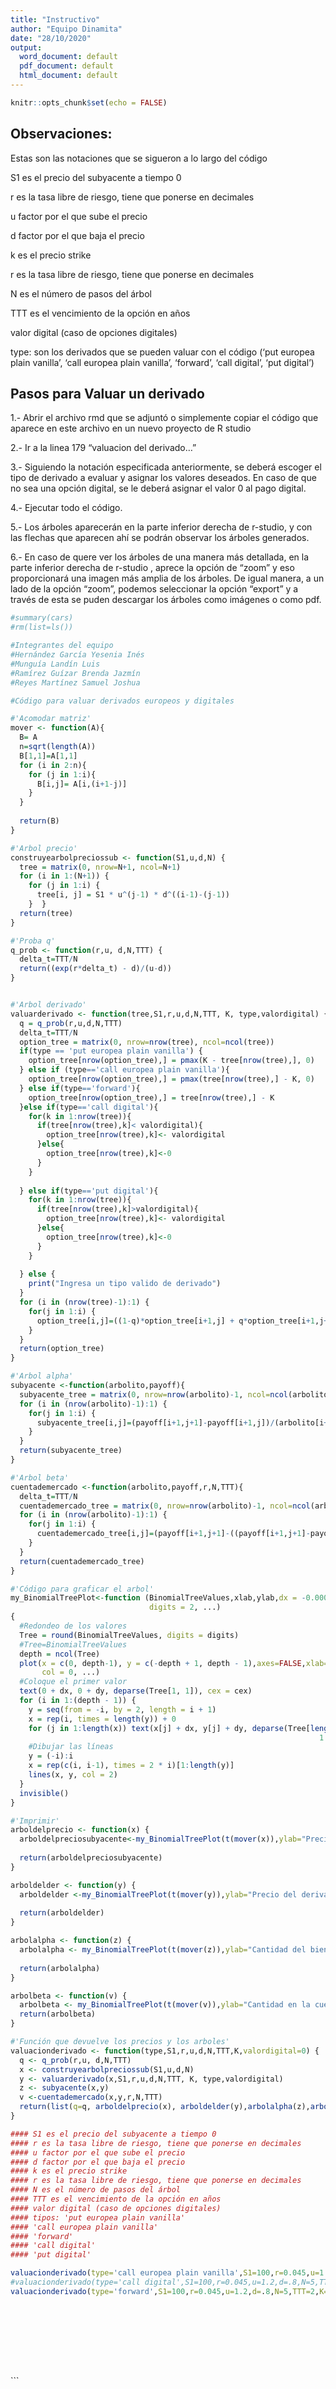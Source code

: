 ---
title: "Instructivo"
author: "Equipo Dinamita"
date: "28/10/2020"
output:
  word_document: default
  pdf_document: default
  html_document: default
---





```{r setup, include=FALSE}
knitr::opts_chunk$set(echo = FALSE)
```


## Observaciones:
Estas son las notaciones que se sigueron a lo largo del código

S1 es el precio del subyacente a tiempo 0

r es la tasa libre de riesgo, tiene que ponerse en decimales

u factor por el que sube el precio

d factor por el que baja el precio

k es el precio strike

r es la tasa libre de riesgo, tiene que ponerse en decimales

N es el número de pasos del árbol

TTT es el vencimiento de la opción en años

valor digital (caso de opciones digitales)

type: son los derivados que se pueden valuar con el código ('put europea plain vanilla', 'call europea plain vanilla', 'forward', 'call digital', 'put digital')

## Pasos para Valuar un derivado

1.- Abrir el archivo rmd que se adjuntó o simplemente copiar el código que aparece en este archivo en un nuevo proyecto de R studio 

2.- Ir a la linea 179 "valuacion del derivado..."

3.- Siguiendo la notación especificada anteriormente, se deberá escoger el tipo de derivado a evaluar y asignar los valores deseados. En caso de que no sea una opción digital, se le deberá asignar el valor 0 al pago digital.

4.- Ejecutar todo el código.

5.- Los árboles aparecerán en la parte inferior derecha de r-studio, y con las flechas que aparecen ahí se podrán observar los árboles generados.

6.- En caso de quere ver los árboles de una manera más detallada, en la parte inferior derecha de r-studio , aprece la opción de "zoom" y eso proporcionará una imagen más amplia de los árboles. De igual manera, a un lado de la opción "zoom", podemos seleccionar la opción "export" y a través de esta se puden descargar los árboles como imágenes o como pdf.

```{r cars}
#summary(cars)
#rm(list=ls())

#Integrantes del equipo
#Hernández García Yesenia Inés
#Munguía Landín Luis
#Ramírez Guízar Brenda Jazmín
#Reyes Martínez Samuel Joshua

#Código para valuar derivados europeos y digitales

#'Acomodar matriz'
mover <- function(A){
  B= A
  n=sqrt(length(A))
  B[1,1]=A[1,1]
  for (i in 2:n){
    for (j in 1:i){
      B[i,j]= A[i,(i+1-j)]
    } 
  }
  
  return(B)
}

#'Arbol precio'
construyearbolpreciossub <- function(S1,u,d,N) {
  tree = matrix(0, nrow=N+1, ncol=N+1)
  for (i in 1:(N+1)) {
    for (j in 1:i) {
      tree[i, j] = S1 * u^(j-1) * d^((i-1)-(j-1))
    }  }
  return(tree)
}

#'Proba q'
q_prob <- function(r,u, d,N,TTT) {
  delta_t=TTT/N
  return((exp(r*delta_t) - d)/(u-d))
}


#'Arbol derivado'
valuarderivado <- function(tree,S1,r,u,d,N,TTT, K, type,valordigital) {
  q = q_prob(r,u,d,N,TTT)
  delta_t=TTT/N 
  option_tree = matrix(0, nrow=nrow(tree), ncol=ncol(tree))
  if(type == 'put europea plain vanilla') {
    option_tree[nrow(option_tree),] = pmax(K - tree[nrow(tree),], 0)
  } else if (type=='call europea plain vanilla'){
    option_tree[nrow(option_tree),] = pmax(tree[nrow(tree),] - K, 0)
  } else if(type=='forward'){
    option_tree[nrow(option_tree),] = tree[nrow(tree),] - K
  }else if(type=='call digital'){
    for(k in 1:nrow(tree)){
      if(tree[nrow(tree),k]< valordigital){
        option_tree[nrow(tree),k]<- valordigital
      }else{
        option_tree[nrow(tree),k]<-0
      }
    }
    
  } else if(type=='put digital'){
    for(k in 1:nrow(tree)){
      if(tree[nrow(tree),k]>valordigital){
        option_tree[nrow(tree),k]<- valordigital
      }else{
        option_tree[nrow(tree),k]<-0
      }
    } 
    
  } else { 
    print("Ingresa un tipo valido de derivado")
  }
  for (i in (nrow(tree)-1):1) {
    for(j in 1:i) {
      option_tree[i,j]=((1-q)*option_tree[i+1,j] + q*option_tree[i+1,j+1])/exp(r*delta_t)
    }
  }
  return(option_tree)
}

#'Arbol alpha'
subyacente <-function(arbolito,payoff){
  subyacente_tree = matrix(0, nrow=nrow(arbolito)-1, ncol=ncol(arbolito)-1) 
  for (i in (nrow(arbolito)-1):1) {
    for(j in 1:i) {
      subyacente_tree[i,j]=(payoff[i+1,j+1]-payoff[i+1,j])/(arbolito[i+1,j+1]-arbolito[i+1,j])
    }
  }
  return(subyacente_tree)
}

#'Arbol beta'
cuentademercado <-function(arbolito,payoff,r,N,TTT){
  delta_t=TTT/N
  cuentademercado_tree = matrix(0, nrow=nrow(arbolito)-1, ncol=ncol(arbolito)-1) 
  for (i in (nrow(arbolito)-1):1) {
    for(j in 1:i) {
      cuentademercado_tree[i,j]=(payoff[i+1,j+1]-((payoff[i+1,j+1]-payoff[i+1,j])/(arbolito[i+1,j+1]-arbolito[i+1,j]))*arbolito[i+1,j+1])/exp(r*delta_t)
    }
  }
  return(cuentademercado_tree)
}

#'Código para graficar el arbol'
my_BinomialTreePlot<-function (BinomialTreeValues,xlab,ylab,dx = -0.00025, dy = 0.004, cex = 1, 
                               digits = 2, ...) 
{
  #Redondeo de los valores
  Tree = round(BinomialTreeValues, digits = digits)
  #Tree=BinomialTreeValues
  depth = ncol(Tree)
  plot(x = c(0, depth-1), y = c(-depth + 1, depth - 1),axes=FALSE,xlab=xlab,ylab=ylab,type = "n", 
       col = 0, ...)
  #Coloque el primer valor
  text(0 + dx, 0 + dy, deparse(Tree[1, 1]), cex = cex)
  for (i in 1:(depth - 1)) {
    y = seq(from = -i, by = 2, length = i + 1)
    x = rep(i, times = length(y)) + 0
    for (j in 1:length(x)) text(x[j] + dx, y[j] + dy, deparse(Tree[length(x) + 
                                                                     1 - j, i + 1]), cex = cex)
    #Dibujar las líneas
    y = (-i):i
    x = rep(c(i, i-1), times = 2 * i)[1:length(y)]
    lines(x, y, col = 2)
  }
  invisible()
}

#'Imprimir'
arboldelprecio <- function(x) {
  arboldelpreciosubyacente<-my_BinomialTreePlot(t(mover(x)),ylab="Precio del subyacente",xlab="Paso")
  
  return(arboldelpreciosubyacente)
}

arboldelder <- function(y) {
  arboldelder <-my_BinomialTreePlot(t(mover(y)),ylab="Precio del derivado",xlab="Paso")
  
  return(arboldelder)
}

arbolalpha <- function(z) {
  arbolalpha <- my_BinomialTreePlot(t(mover(z)),ylab="Cantidad del bien subyacente",xlab="Paso")
  
  return(arbolalpha)
}

arbolbeta <- function(v) {
  arbolbeta <- my_BinomialTreePlot(t(mover(v)),ylab="Cantidad en la cuenta de mercado de dinero",xlab="Paso")  
  return(arbolbeta)
}

#'Función que devuelve los precios y los arboles'
valuacionderivado <- function(type,S1,r,u,d,N,TTT,K,valordigital=0) {
  q <- q_prob(r,u, d,N,TTT)
  x <- construyearbolpreciossub(S1,u,d,N)
  y <- valuarderivado(x,S1,r,u,d,N,TTT, K, type,valordigital)
  z <- subyacente(x,y)
  v <-cuentademercado(x,y,r,N,TTT)
  return(list(q=q, arboldelprecio(x), arboldelder(y),arbolalpha(z),arbolbeta(v), prima=y[1,1]))
}

#### S1 es el precio del subyacente a tiempo 0
#### r es la tasa libre de riesgo, tiene que ponerse en decimales
#### u factor por el que sube el precio
#### d factor por el que baja el precio
#### k es el precio strike
#### r es la tasa libre de riesgo, tiene que ponerse en decimales
#### N es el número de pasos del árbol
#### TTT es el vencimiento de la opción en años
#### valor digital (caso de opciones digitales)
#### tipos: 'put europea plain vanilla'
#### 'call europea plain vanilla'
#### 'forward'
#### 'call digital'
#### 'put digital'

valuacionderivado(type='call europea plain vanilla',S1=100,r=0.045,u=1.2,d=.8,N=5,TTT=2,K=100,valordigital = 0)
#valuacionderivado(type='call digital',S1=100,r=0.045,u=1.2,d=.8,N=5,TTT=2,K=100,valordigital=100)
valuacionderivado(type='forward',S1=100,r=0.045,u=1.2,d=.8,N=5,TTT=2,K=100,valordigital=0)










```
```


